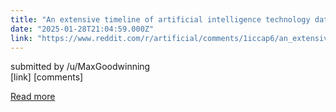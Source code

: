 ```yaml
---
title: "An extensive timeline of artificial intelligence technology dating back to automatons in Ancient Greek mythology (worth a read if you want to do a deep dive!)"
date: "2025-01-28T21:04:59.000Z"
link: "https://www.reddit.com/r/artificial/comments/1iccap6/an_extensive_timeline_of_artificial_intelligence/"
---
```


submitted by    /u/MaxGoodwinning  
 [link]   [comments]

[Read more](https://www.reddit.com/r/artificial/comments/1iccap6/an_extensive_timeline_of_artificial_intelligence/)
